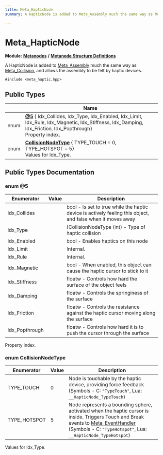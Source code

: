 ```yaml
---
title: Meta_HapticNode
summary: A HapticNode is added to Meta_Assembly much the same way as Meta_Collision, and allows the assembly to be felt by haptic devices. 

---
```


# Meta_HapticNode

**Module:** **[Metanodes](../Modules/group__api__metanodes.mdx)** **/** **[Metanode Structure Definitions](../Modules/group__api__metadefs.mdx)**



A HapticNode is added to [Meta_Assembly](../Classes/struct_meta___assembly.mdx) much the same way as [Meta_Collision](../Classes/struct_meta___collision.mdx), and allows the assembly to be felt by haptic devices. 


`#include <meta_haptic.hpp>`

## Public Types

|                | Name           |
| -------------- | -------------- |
| enum| **[@5](../Classes/struct_meta___haptic_node.mdx#enum-@5)** { Idx_Collides, Idx_Type, Idx_Enabled, Idx_Limit, Idx_Rule, Idx_Magnetic, Idx_Stiffness, Idx_Damping, Idx_Friction, Idx_Popthrough}<br />Property index.  |
| enum| **[CollisionNodeType](../Classes/struct_meta___haptic_node.mdx#enum-collisionnodetype)** { TYPE_TOUCH = 0, TYPE_HOTSPOT = 5}<br />Values for Idx_Type.  |

## Public Types Documentation

### enum @5

| Enumerator | Value | Description |
| ---------- | ----- | ----------- |
| Idx_Collides | | bool - Is set to true while the haptic device is actively feeling this object, and false when it moves away   |
| Idx_Type | | [CollisionNodeType (int) - Type of haptic collision   |
| Idx_Enabled | | bool - Enables haptics on this node   |
| Idx_Limit | | Internal.   |
| Idx_Rule | | Internal.   |
| Idx_Magnetic | | bool - When enabled, this object can cause the haptic cursor to stick to it   |
| Idx_Stiffness | | floatw - Controls how hard the surface of the object feels   |
| Idx_Damping | | floatw - Controls the springiness of the surface   |
| Idx_Friction | | floatw - Controls the resistance against the haptic cursor moving along the surface   |
| Idx_Popthrough | | floatw - Controls how hard it is to push the cursor through the surface   |



Property index. 

### enum CollisionNodeType

| Enumerator | Value | Description |
| ---------- | ----- | ----------- |
| TYPE_TOUCH | 0| Node is touchable by the haptic device, providing force feedback (Symbols - C: `"TypeTouch"`, Lua: `__HapticNode_TypeTouch`)   |
| TYPE_HOTSPOT | 5| Node represents a bounding sphere, activated when the haptic cursor is inside. Triggers Touch and Break events to [Meta_EventHandler](../Classes/struct_meta___event_handler.mdx) (Symbols - C: `"TypeHotspot"`, Lua: `__HapticNode_TypeHotspot`)   |



Values for Idx_Type. 

